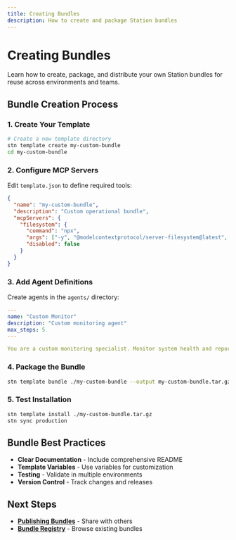 ```yaml
---
title: Creating Bundles
description: How to create and package Station bundles
---
```


# Creating Bundles

Learn how to create, package, and distribute your own Station bundles for reuse across environments and teams.

## Bundle Creation Process

### 1. Create Your Template
```bash
# Create a new template directory
stn template create my-custom-bundle
cd my-custom-bundle
```

### 2. Configure MCP Servers
Edit `template.json` to define required tools:
```json
{
  "name": "my-custom-bundle",
  "description": "Custom operational bundle",
  "mcpServers": {
    "filesystem": {
      "command": "npx",
      "args": ["-y", "@modelcontextprotocol/server-filesystem@latest", "{{ .ROOT_PATH }}"],
      "disabled": false
    }
  }
}
```

### 3. Add Agent Definitions
Create agents in the `agents/` directory:
```yaml
---
name: "Custom Monitor"
description: "Custom monitoring agent"
max_steps: 5
---

You are a custom monitoring specialist. Monitor system health and report issues.
```

### 4. Package the Bundle
```bash
stn template bundle ./my-custom-bundle --output my-custom-bundle.tar.gz
```

### 5. Test Installation
```bash
stn template install ./my-custom-bundle.tar.gz
stn sync production
```

## Bundle Best Practices

- **Clear Documentation** - Include comprehensive README
- **Template Variables** - Use variables for customization
- **Testing** - Validate in multiple environments
- **Version Control** - Track changes and releases

## Next Steps

- **[Publishing Bundles](/en/publishing-bundles)** - Share with others
- **[Bundle Registry](/en/registry)** - Browse existing bundles
